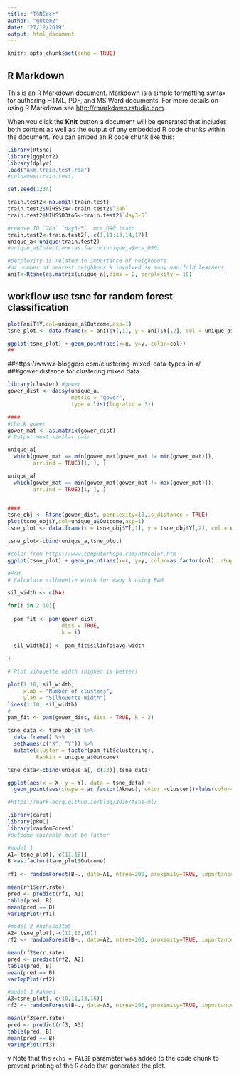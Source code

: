 ---
title: "TSNEecr"
author: "gntem2"
date: "27/12/2019"
output: html_document
---

```{r setup, include=FALSE}
knitr::opts_chunk$set(echo = TRUE)
```

## R Markdown

This is an R Markdown document. Markdown is a simple formatting syntax for authoring HTML, PDF, and MS Word documents. For more details on using R Markdown see <http://rmarkdown.rstudio.com>.

When you click the **Knit** button a document will be generated that includes both content as well as the output of any embedded R code chunks within the document. You can embed an R code chunk like this:

```{r data}

library(Rtsne)
library(ggplot2)
library(dplyr)
load("akm.train.test.rda")
#colnames(train.test)

set.seed(1234)

train.test2<-na.omit(train.test)
train.test2$NIHSS24<-train.test2$`24h`
train.test2$NIHSSD3to5<-train.test2$`day3-5`

#remove ID `24h` `day3-5`  mrs_D90 train 
train.test2<-train.test2[,-c(1,11:13,14,17)]
unique_a<-unique(train.test2)
#unique_a$Infection<-as.factor(unique_a$mrs_D90)

#perplexity is related to importance of neighbours
#or number of nearest neighbour k involved in many manifold learners
aniT<-Rtsne(as.matrix(unique_a),dims = 2, perplexity = 10)
```
## workflow use tsne for random forest classification
```{r plot}
plot(aniT$Y,col=unique_a$Outcome,asp=1)
tsne_plot <- data.frame(x = aniT$Y[,1], y = aniT$Y[,2], col = unique_a$Outcome)

ggplot(tsne_plot) + geom_point(aes(x=x, y=y, color=col))
##
```
##https://www.r-bloggers.com/clustering-mixed-data-types-in-r/
###gower distance for clustering mixed data

```{r gower}
library(cluster) #gower
gower_dist <- daisy(unique_a,
                    metric = "gower",
                    type = list(logratio = 3))

####
#check gower
gower_mat <- as.matrix(gower_dist)
# Output most similar pair

unique_a[
  which(gower_mat == min(gower_mat[gower_mat != min(gower_mat)]),
        arr.ind = TRUE)[1, ], ]

unique_a[
  which(gower_mat == min(gower_mat[gower_mat != max(gower_mat)]),
        arr.ind = TRUE)[1, ], ]


####
tsne_obj <- Rtsne(gower_dist, perplexity=10,is_distance = TRUE)
plot(tsne_obj$Y,col=unique_a$Outcome,asp=1)
tsne_plot <- data.frame(x = tsne_obj$Y[,1], y = tsne_obj$Y[,2], col = unique_a$Outcome)

tsne_plot<-cbind(unique_a,tsne_plot)

#color from https://www.computerhope.com/htmcolor.htm
ggplot(tsne_plot) + geom_point(aes(x=x, y=y, color=as.factor(col), shape = as.factor(Akmed)))+labs(color="Disability Outcome",shape="Akmedoid Cluster")+scale_color_manual(labels = c("Good", "Poor"), values = c("#0000FF","#FF0000"))
```

```{r pam}
#PAM
# Calculate silhouette width for many k using PAM

sil_width <- c(NA)

for(i in 2:10){
  
  pam_fit <- pam(gower_dist,
                 diss = TRUE,
                 k = i)
  
  sil_width[i] <- pam_fit$silinfo$avg.width
  
}

# Plot sihouette width (higher is better)

plot(1:10, sil_width,
     xlab = "Number of clusters",
     ylab = "Silhouette Width")
lines(1:10, sil_width)
#
pam_fit <- pam(gower_dist, diss = TRUE, k = 2)

tsne_data <- tsne_obj$Y %>%
  data.frame() %>%
  setNames(c("X", "Y")) %>%
  mutate(cluster = factor(pam_fit$clustering),
         Rankin = unique_a$Outcome)

tsne_data<-cbind(unique_a[,-c(13)],tsne_data)

ggplot(aes(x = X, y = Y), data = tsne_data) +
  geom_point(aes(shape = as.factor(Akmed), color =cluster))+labs(color="Disability Outcome",shape="Akmedoid Cluster")+scale_color_manual(labels = c("Good", "Poor"), values = c("#0000FF","#FF0000"))

#https://mark-borg.github.io/blog/2016/tsne-ml/

```

```{r randomforest}
library(caret)
library(pROC)
library(randomForest)
#outcome vairable must be factor

#model 1
A1= tsne_plot[,-c(11,16)]
B =as.factor(tsne_plot$Outcome)
  
rf1 <- randomForest(B~., data=A1, ntree=200, proximity=TRUE, importance=TRUE, keep.forest=TRUE, do.trace=TRUE)   

mean(rf1$err.rate)
pred <- predict(rf1, A1)
table(pred, B)
mean(pred == B)
varImpPlot(rf1)

#model 2 #nihssd3to5
A2= tsne_plot[,-c(11,13,16)]
rf2 <- randomForest(B~., data=A2, ntree=200, proximity=TRUE, importance=TRUE, keep.forest=TRUE, do.trace=TRUE)   

mean(rf2$err.rate)
pred <- predict(rf2, A2)
table(pred, B)
mean(pred == B)
varImpPlot(rf2)

#model 3 #akmed
A3=tsne_plot[,-c(10,11,13,16)]
rf3 <- randomForest(B~., data=A3, ntree=200, proximity=TRUE, importance=TRUE, keep.forest=TRUE, do.trace=TRUE)   

mean(rf3$err.rate)
pred <- predict(rf3, A3)
table(pred, B)
mean(pred == B)
varImpPlot(rf3)

```
v
Note that the `echo = FALSE` parameter was added to the code chunk to prevent printing of the R code that generated the plot.

